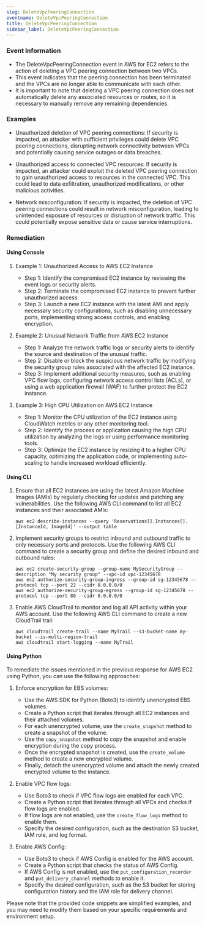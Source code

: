 ```yaml
--- 
slug: DeleteVpcPeeringConnection
eventname: DeleteVpcPeeringConnection
title: DeleteVpcPeeringConnection
sidebar_label: DeleteVpcPeeringConnection
---
```

                       
### Event Information

- The DeleteVpcPeeringConnection event in AWS for EC2 refers to the action of deleting a VPC peering connection between two VPCs.
- This event indicates that the peering connection has been terminated and the VPCs are no longer able to communicate with each other.
- It is important to note that deleting a VPC peering connection does not automatically delete any associated resources or routes, so it is necessary to manually remove any remaining dependencies.


### Examples

- Unauthorized deletion of VPC peering connections: If security is impacted, an attacker with sufficient privileges could delete VPC peering connections, disrupting network connectivity between VPCs and potentially causing service outages or data breaches.

- Unauthorized access to connected VPC resources: If security is impacted, an attacker could exploit the deleted VPC peering connection to gain unauthorized access to resources in the connected VPC. This could lead to data exfiltration, unauthorized modifications, or other malicious activities.

- Network misconfiguration: If security is impacted, the deletion of VPC peering connections could result in network misconfiguration, leading to unintended exposure of resources or disruption of network traffic. This could potentially expose sensitive data or cause service interruptions.

### Remediation

#### Using Console

1. Example 1: Unauthorized Access to AWS EC2 Instance
   - Step 1: Identify the compromised EC2 instance by reviewing the event logs or security alerts.
   - Step 2: Terminate the compromised EC2 instance to prevent further unauthorized access.
   - Step 3: Launch a new EC2 instance with the latest AMI and apply necessary security configurations, such as disabling unnecessary ports, implementing strong access controls, and enabling encryption.

2. Example 2: Unusual Network Traffic from AWS EC2 Instance
   - Step 1: Analyze the network traffic logs or security alerts to identify the source and destination of the unusual traffic.
   - Step 2: Disable or block the suspicious network traffic by modifying the security group rules associated with the affected EC2 instance.
   - Step 3: Implement additional security measures, such as enabling VPC flow logs, configuring network access control lists (ACLs), or using a web application firewall (WAF) to further protect the EC2 instance.

3. Example 3: High CPU Utilization on AWS EC2 Instance
   - Step 1: Monitor the CPU utilization of the EC2 instance using CloudWatch metrics or any other monitoring tool.
   - Step 2: Identify the process or application causing the high CPU utilization by analyzing the logs or using performance monitoring tools.
   - Step 3: Optimize the EC2 instance by resizing it to a higher CPU capacity, optimizing the application code, or implementing auto-scaling to handle increased workload efficiently.

#### Using CLI

1. Ensure that all EC2 instances are using the latest Amazon Machine Images (AMIs) by regularly checking for updates and patching any vulnerabilities. Use the following AWS CLI command to list all EC2 instances and their associated AMIs:

   ```
   aws ec2 describe-instances --query 'Reservations[].Instances[].[InstanceId, ImageId]' --output table
   ```

2. Implement security groups to restrict inbound and outbound traffic to only necessary ports and protocols. Use the following AWS CLI command to create a security group and define the desired inbound and outbound rules:

   ```
   aws ec2 create-security-group --group-name MySecurityGroup --description "My security group" --vpc-id vpc-12345678
   aws ec2 authorize-security-group-ingress --group-id sg-12345678 --protocol tcp --port 22 --cidr 0.0.0.0/0
   aws ec2 authorize-security-group-egress --group-id sg-12345678 --protocol tcp --port 80 --cidr 0.0.0.0/0
   ```

3. Enable AWS CloudTrail to monitor and log all API activity within your AWS account. Use the following AWS CLI command to create a new CloudTrail trail:

   ```
   aws cloudtrail create-trail --name MyTrail --s3-bucket-name my-bucket --is-multi-region-trail
   aws cloudtrail start-logging --name MyTrail
   ```

#### Using Python

To remediate the issues mentioned in the previous response for AWS EC2 using Python, you can use the following approaches:

1. Enforce encryption for EBS volumes:
   - Use the AWS SDK for Python (Boto3) to identify unencrypted EBS volumes.
   - Create a Python script that iterates through all EC2 instances and their attached volumes.
   - For each unencrypted volume, use the `create_snapshot` method to create a snapshot of the volume.
   - Use the `copy_snapshot` method to copy the snapshot and enable encryption during the copy process.
   - Once the encrypted snapshot is created, use the `create_volume` method to create a new encrypted volume.
   - Finally, detach the unencrypted volume and attach the newly created encrypted volume to the instance.

2. Enable VPC flow logs:
   - Use Boto3 to check if VPC flow logs are enabled for each VPC.
   - Create a Python script that iterates through all VPCs and checks if flow logs are enabled.
   - If flow logs are not enabled, use the `create_flow_logs` method to enable them.
   - Specify the desired configuration, such as the destination S3 bucket, IAM role, and log format.

3. Enable AWS Config:
   - Use Boto3 to check if AWS Config is enabled for the AWS account.
   - Create a Python script that checks the status of AWS Config.
   - If AWS Config is not enabled, use the `put_configuration_recorder` and `put_delivery_channel` methods to enable it.
   - Specify the desired configuration, such as the S3 bucket for storing configuration history and the IAM role for delivery channel.

Please note that the provided code snippets are simplified examples, and you may need to modify them based on your specific requirements and environment setup.


 